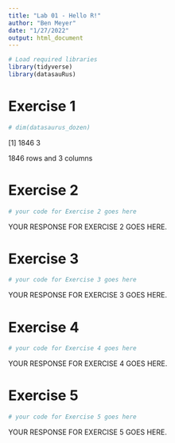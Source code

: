 ```yaml
---
title: "Lab 01 - Hello R!"
author: "Ben Meyer"
date: "1/27/2022"
output: html_document
---
```


```r
# Load required libraries
library(tidyverse) 
library(datasauRus)
```

# Exercise 1

```r
# dim(datasaurus_dozen)
```

[1] 1846    3

1846 rows and 3 columns


# Exercise 2

```r
# your code for Exercise 2 goes here
```

YOUR RESPONSE FOR EXERCISE 2 GOES HERE.


# Exercise 3

```r
# your code for Exercise 3 goes here
```

YOUR RESPONSE FOR EXERCISE 3 GOES HERE.


# Exercise 4

```r
# your code for Exercise 4 goes here
```

YOUR RESPONSE FOR EXERCISE 4 GOES HERE.

# Exercise 5

```r
# your code for Exercise 5 goes here
```

YOUR RESPONSE FOR EXERCISE 5 GOES HERE.
